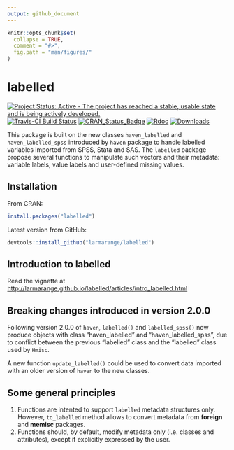 ```yaml
---
output: github_document
---
```


<!-- README.md is generated from README.Rmd. Please edit that file -->

```r
knitr::opts_chunk$set(
  collapse = TRUE,
  comment = "#>",
  fig.path = "man/figures/"
)
```

# labelled

[![Project Status: Active - The project has reached a stable, usable state and is being actively developed.](http://www.repostatus.org/badges/0.1.0/active.svg)](http://www.repostatus.org/#active) 
[![Travis-CI Build Status](https://travis-ci.org/larmarange/labelled.svg?branch=master)](https://travis-ci.org/larmarange/labelled)
[![CRAN_Status_Badge](http://www.r-pkg.org/badges/version/labelled)](https://cran.r-project.org/package=labelled) 
[![Rdoc](http://www.rdocumentation.org/badges/version/labelled)](http://www.rdocumentation.org/packages/labelled)
[![Downloads](https://cranlogs.r-pkg.org/badges/labelled)](https://cran.r-project.org/package=labelled)

This package is built on the new classes `haven_labelled` and `haven_labelled_spss` 
introduced by `haven` package to handle labelled variables imported from SPSS, Stata and SAS.
The `labelled` package propose several functions to manipulate such vectors and their metadata:
variable labels, value labels and user-defined missing values.



## Installation

From CRAN:

```r
install.packages("labelled")
```

Latest version from GitHub:

```r
devtools::install_github("larmarange/labelled")
```


## Introduction to labelled

Read the vignette at <http://larmarange.github.io/labelled/articles/intro_labelled.html>



## Breaking changes introduced in version 2.0.0

Following version 2.0.0 of `haven`, `labelled()` and `labelled_spss()` now
produce objects with class "haven_labelled" and "haven_labelled_spss", due
to conflict between the previous "labelled" class and the "labelled" class
used by `Hmisc`.

A new function `update_labelled()` could be used to convert data imported
with an older version of `haven` to the new classes.


## Some general principles

1. Functions are intented to support `labelled` metadata structures only.
   However, `to_labelled` method allows to convert metadata 
   from **foreign** and **memisc** packages.
2. Functions should, by default, modify metadata only (i.e. classes and attributes), except if
   explicitly expressed by the user.

